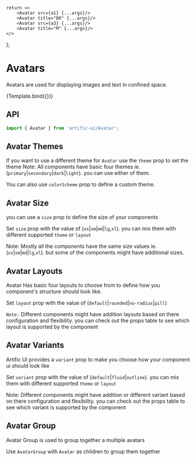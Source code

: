 
<Meta
	title="Components/Avatar"
	component={Avatar}
/>

	return <>
		<Avatar src={a1} {...args}/>
		<Avatar title="DK" {...args}/>
		<Avatar src={a3} {...args}/>
		<Avatar title="M" {...args}/>
	</>
};

# Avatars

Avatars are used for displaying images and text in confined space.

<div>
	<div name="Default">{Template.bind({})}</div>
</div>

## API

```jsx
import { Avatar } from 'artific-ui/Avatar';
```


## Avatar Themes

If you want to use a different theme for `Avatar` use the `theme` prop to set the theme
Note: All components have basic four themes ie. (`primary`|`secondary`|`dark`|`light`). you can use either of them.

You can also use `colorScheme` prop to define a custom theme.

<div>
	<div name="Avatar Themes">
		<Avatar theme="primary" title="DK"/>
		<Avatar theme="secondary" title="DK"/>
		<Avatar theme="dark" title="DK"/>
		<Avatar theme="light" title="DK"/>
		<Avatar colorScheme={{
			background: 'linear-gradient(45deg, #e736f4, #673ab7)',
			backgroundColor: '#e736f4',
			color: 'white',
		}} title="DK"/>
	</div>
</div>

## Avatar Size

you can use a `size` prop to define the size of your components

Set `size` prop with the value of (`xs`|`sm`|`md`|`lg`,`xl`). you can mix them with different supported `theme` or `layout`

Note: Mostly all the components have the same size values ie.(`xs`|`sm`|`md`|`lg`,`xl`). but some of the components might have additional sizes.

<div>
	<div name="Avatar Size">
		<Avatar size="xl" title="XL"/>
		<Avatar size="lg" title="LG"/>
		<Avatar size="md" title="MD"/>
		<Avatar size="sm" title="SM"/>
		<Avatar size="xs" title="XS"/>
	</div>
</div>

## Avatar Layouts

Avatar Has basic four layouts to choose from to define how you component's structure should look like.

Set `layout` prop with the value of (`default`|`rounded`|`no-radius`|`pill`)

`Note:` Different components might have addition layouts based on there configuration and flexibility. you can check out the props table to see which layout is supported by the component

<div>
	<div name="Avatar Layouts">
		<Avatar src={a1} layout="default"/>
		<Avatar src={a2} layout="rounded"/>
		<Avatar src={a3} layout="no-radius"/>
		<Avatar src={a4} layout="pill"/>
	</div>
</div>


## Avatar Variants

Artific UI provides a `variant` prop to make you choose how your component ui should look like

Set `variant` prop with the value of (`default`|`fluid`|`outline`). you can mix them with different supported `theme` or `layout`

Note: Different components might have addition or different variant based on there configuration and flexibility.
you can check out the props table to see which variant is supported by the component

<div>
	<div name="Avatar Variants">
		<Avatar src={a1} variant="default"/>
		<Avatar src={a2} variant="outline"/>
		<Avatar src={a3} variant="fluid"/>
	</div>
</div>

## Avatar Group

Avatar Group is used to group together a multiple avatars

Use `AvatarGroup` with `Avatar` as children to group them together

<div>
	<div name="Avatar Group">
		<AvatarGroup>
			<Avatar src={a1} variant="fluid"/>
			<Avatar src={a2} variant="fluid"/>
			<Avatar src={a3} variant="fluid"/>
		</AvatarGroup>
	</div>
</div>
